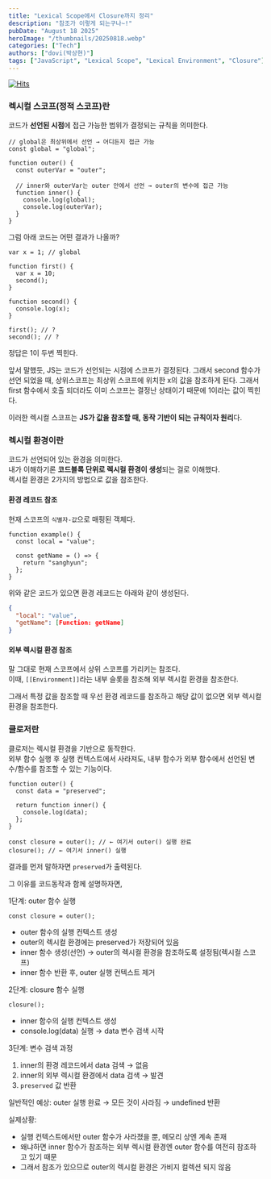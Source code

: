 ```yaml
---
title: "Lexical Scope에서 Closure까지 정리"
description: "참조가 이렇게 되는구나~!"
pubDate: "August 18 2025"
heroImage: "/thumbnails/20250818.webp"
categories: ["Tech"]
authors: ["dovi(박상현)"]
tags: ["JavaScript", "Lexical Scope", "Lexical Environment", "Closure"]
---
```


[![Hits](https://hits.sh/hekirekiissen.github.io/blog/lexical-scope-to-closure.svg?view=today-total)](https://hits.sh/hekirekiissen.github.io/blog/lexical-scope-to-closure/)

### 렉시컬 스코프(정적 스코프)란

코드가 **선언된 시점**에 접근 가능한 범위가 결정되는 규칙을 의미한다.

```tsx
// global은 최상위에서 선언 → 어디든지 접근 가능
const global = "global";

function outer() {
  const outerVar = "outer";

  // inner와 outerVar는 outer 안에서 선언 → outer의 변수에 접근 가능
  function inner() {
    console.log(global);
    console.log(outerVar);
  }
}
```

그럼 아래 코드는 어떤 결과가 나올까?

```tsx
var x = 1; // global

function first() {
  var x = 10;
  second();
}

function second() {
  console.log(x);
}

first(); // ?
second(); // ?
```

정답은 1이 두번 찍힌다.

앞서 말했듯, JS는 코드가 선언되는 시점에 스코프가 결정된다.
그래서 second 함수가 선언 되었을 때, 상위스코프는 최상위 스코프에 위치한 x의 값을 참조하게 된다. 그래서 first 함수에서 호출 되더라도 이미 스코프는 결정난 상태이기 때문에 1이라는 값이 찍힌다.

이러한 렉시컬 스코프는 **JS가 값을 참조할 때, 동작 기반이 되는 규칙이자 원리**다.

### 렉시컬 환경이란

코드가 선언되어 있는 환경을 의미한다. <br/>
내가 이해하기론 **코드블록 단위로 렉시컬 환경이 생성**되는 걸로 이해했다. <br/>
렉시컬 환경은 2가지의 방법으로 값을 참조한다.

#### 환경 레코드 참조

현재 스코프의 `식별자-값`으로 매핑된 객체다.

```tsx
function example() {
  const local = "value";

  const getName = () => {
    return "sanghyun";
  };
}
```

위와 같은 코드가 있으면 환경 레코드는 아래와 같이 생성된다.

```json
{
  "local": "value",
  "getName": [Function: getName]
}
```

#### 외부 렉시컬 환경 참조

말 그대로 현재 스코프에서 상위 스코프를 가리키는 참조다. <br/>
이때, `[[Environment]]`라는 내부 슬롯을 참조해 외부 렉시컬 환경을 참조한다.

그래서 특정 값을 참조할 때 우선 환경 레코드를 참조하고 해당 값이 없으면 외부 렉시컬 환경을 참조한다. <br/>

### 클로저란

클로저는 렉시컬 환경을 기반으로 동작한다. <br/>
외부 함수 실행 후 실행 컨텍스트에서 사라져도, 내부 함수가 외부 함수에서 선언된 변수/함수를 참조할 수 있는 기능이다.

```tsx
function outer() {
  const data = "preserved";

  return function inner() {
    console.log(data);
  };
}

const closure = outer(); // ← 여기서 outer() 실행 완료
closure(); // ← 여기서 inner() 실행
```

결과를 먼저 말하자면 `preserved`가 출력된다. <br/>

그 이유를 코드동작과 함께 설명하자면,

1단계: outer 함수 실행

```tsx
const closure = outer();
```

- outer 함수의 실행 컨텍스트 생성
- outer의 렉시컬 환경에는 preserved가 저장되어 있음
- inner 함수 생성(선언) → outer의 렉시컬 환경을 참조하도록 설정됨(렉시컬 스코프)
- inner 함수 반환 후, outer 실행 컨텍스트 제거

2단계: closure 함수 실행

```tsx
closure();
```

- inner 함수의 실행 컨텍스트 생성
- console.log(data) 실행 → data 변수 검색 시작

3단계: 변수 검색 과정

1. inner의 환경 레코드에서 data 검색 → 없음
2. inner의 외부 렉시컬 환경에서 data 검색 → 발견
3. `preserved` 값 반환

일반적인 예상: outer 실행 완료 → 모든 것이 사라짐 → undefined 반환

실제상황:

- 실행 컨텍스트에서만 outer 함수가 사라졌을 뿐, 메모리 상엔 계속 존재
- 왜냐하면 inner 함수가 참조하는 외부 렉시컬 환경엔 outer 함수를 여전히 참조하고 있기 때문
- 그래서 참조가 있으므로 outer의 렉시컬 환경은 가비지 컬렉션 되지 않음
